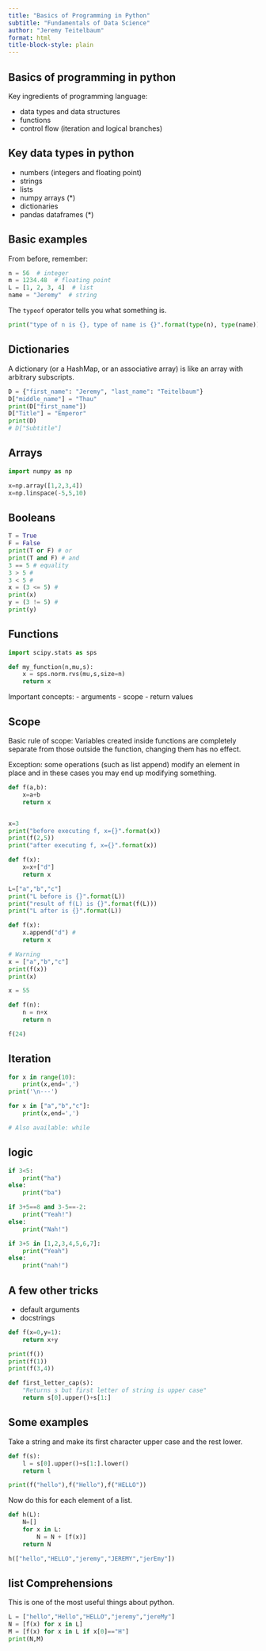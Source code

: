 ```yaml
---
title: "Basics of Programming in Python"
subtitle: "Fundamentals of Data Science"
author: "Jeremy Teitelbaum"
format: html
title-block-style: plain
---
```


## Basics of programming in python

Key ingredients of programming language:

- data types and data structures
- functions
- control flow (iteration and logical branches)

## Key data types in python

- numbers (integers and floating point)
- strings
- lists
- numpy arrays (*)
- dictionaries
- pandas dataframes (*)

## Basic examples

From before, remember:

```python
n = 56  # integer
m = 1234.48  # floating point
L = [1, 2, 3, 4]  # list
name = "Jeremy"  # string
```

The `typeof` operator tells you what something is.

```python
print("type of n is {}, type of name is {}".format(type(n), type(name)))
```

## Dictionaries

A dictionary (or a HashMap, or an associative array) is like an array with arbitrary subscripts.
```python
D = {"first_name": "Jeremy", "last_name": "Teitelbaum"}
D["middle_name"] = "Thau"
print(D["first_name"])
D["Title"] = "Emperor"
print(D)
# D["Subtitle"]
```

## Arrays

```python
import numpy as np

x=np.array([1,2,3,4])
x=np.linspace(-5,5,10)
```

## Booleans

```python
T = True
F = False
print(T or F) # or
print(T and F) # and 
3 == 5 # equality
3 > 5 # 
3 < 5 #
x = (3 <= 5) #
print(x)
y = (3 != 5) #
print(y)
```

## Functions

```python
import scipy.stats as sps

def my_function(n,mu,s):
    x = sps.norm.rvs(mu,s,size=n)
    return x
```

Important concepts:
- arguments
- scope
- return values

## Scope

Basic rule of scope:  Variables created inside functions are completely separate from those outside
the function, changing them has no effect.

Exception: some operations (such as list append) modify an element in place and in these cases
you may end up modifying something. 

```python
def f(a,b):
    x=a+b
    return x


x=3
print("before executing f, x={}".format(x))
print(f(2,5))
print("after executing f, x={}".format(x))
```

```python
def f(x):
    x=x+["d"]
    return x

L=["a","b","c"]
print("L before is {}".format(L))
print("result of f(L) is {}".format(f(L)))
print("L after is {}".format(L))
```

```python

def f(x):
    x.append("d") #
    return x

# Warning
x = ["a","b","c"]
print(f(x))
print(x)
```

```python
x = 55

def f(n):
    n = n+x
    return n

f(24)
```

## Iteration

```python

for x in range(10):
    print(x,end=',')
print('\n---')

for x in ["a","b","c"]:
    print(x,end=',')

# Also available: while
```

## logic

```python
if 3<5:
    print("ha")
else:
    print("ba")
```


```python
if 3+5==8 and 3-5==-2:
    print("Yeah!")
else:
    print("Nah!")
```

```python
if 3+5 in [1,2,3,4,5,6,7]:
    print("Yeah")
else:
    print("nah!")
```


## A few other tricks

- default arguments
- docstrings


```python

def f(x=0,y=1):
    return x+y

print(f())
print(f(1))
print(f(3,4))
```


```python
def first_letter_cap(s):
    "Returns s but first letter of string is upper case"
    return s[0].upper()+s[1:]
```

## Some examples

Take a string and make its first character upper case and the rest lower. 

```python

def f(s):
    l = s[0].upper()+s[1:].lower()
    return l

print(f("hello"),f("Hello"),f("HELLO"))
```

Now do this for each element of a list. 

```python

def h(L):
    N=[]
    for x in L:
        N = N + [f(x)]
    return N

h(["hello","HELLO","jeremy","JEREMY","jerEmy"])
```

## list Comprehensions

This is one of the most useful things about python.

```python
L = ["hello","Hello","HELLO","jeremy","jereMy"]
N = [f(x) for x in L]
M = [f(x) for x in L if x[0]=="H"]
print(N,M)
```
